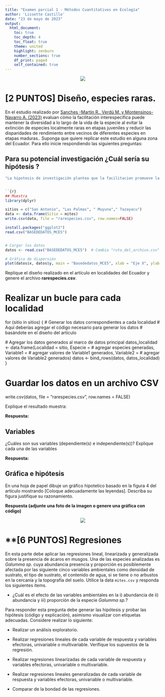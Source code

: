 ```yaml
---
title: "Examen parcial 1 - Métodos Cuantitativos en Ecología"
author: 'Lissette Castillo'
date: "23 de mayo de 2023"
output: 
  html_document:
    toc: true
    toc_depth: 4
    toc_float: true
    theme: united
    highlight: zenburn
    number_sections: true
    df_print: paged
    self_contained: true
---
```


<center>![](https://www.ikiam.edu.ec/wp-content/uploads/2021/12/logo-ikiam-1.png)</center>

# **[2 PUNTOS] Diseño, especies raras.**

En el estudio realizado por <a href="https://doi.org/10.1111/jvs.13185">Sanches -Martin R., Verdú M. y Montensinos-Navarro A. (2023)</a> evaluan cómo la facilitación interespecífica puede mantener la diversidad a lo largo de la vida de la especie al evitar la extinción de especies localmente raras en etapas juveniles y reducir las disparidades de rendimiento entre vecinos de diferentes especies en etapas maduras.. Suponga que quiere replicar este estudio en alguna zona del Ecuador. Para ello inicie respondiendo las siguientes preguntas:

## Para su potencial investigación ¿Cuál sería su hipótesis ?

```r
"La hipotesis de investigación plantea que la facilitacion promueve la sobrevivencia entre las especies"


``{r}
## Muestra
library(dplyr)
```

```r
sitios = c("San Antonio", "Las Palmas", " Muyuna"," Tazayacu")
data <- data.frame(Sitio = mites)
write.csv(data, file = "rarespecies.csv", row.names=FALSE)
```

```r
install.packages("ggplot2")
read.csv("BASEDEDATOS_MCE5")



```
```r
# Cargar los datos
datos <- read.csv("BASEDEDATOS_MCE5")  # Cambia "ruta_del_archivo.csv" por la ruta y nombre de tu archivo CSV

# Gráfica de dispersión
plot(datos$x, datos$y, main = "Basededatos_MCE5", xlab = "Eje X", ylab = "Eje Y")

```

Replique el diseño realizado en el artículo en localidades del Ecuador y genere el archivo **rarespecies.csv**.

# Realizar un bucle para cada localidad

for (sitio in sitios) { \# Generar los datos correspondientes a cada localidad \# Aquí deberías agregar el código necesario para generar los datos \# basándote en el diseño del artículo

\# Agregar los datos generados al marco de datos principal datos_localidad \<- data.frame(Localidad = sitio, Especie = \# agregar especies generadas, Variable1 = \# agregar valores de Variable1 generados, Variable2 = \# agregar valores de Variable2 generados) datos \<- bind_rows(datos, datos_localidad) }

# Guardar los datos en un archivo CSV

write.csv(datos, file = "rarespecies.csv", row.names = FALSE)

Explique el resultado muestra:

**Respuesta:**

## Variables

¿Cuáles son sus variables (dependiente(s) e independiente(s))? Explique cada una de las variables

**Respuesta:**

## Gráfica e hipótesis

En una hoja de papel dibuje un gráfico hipotetico basado en la figura 4 del artículo mostrando [Coloque adecuadamente las leyendas]. Describa su figura justifique su razonamiento.

**Respuesta (adjunte una foto de la imagen o genere una gráfica con código)**

<center>![](hola.png)</center>

# \*\*[6 PUNTOS] Regresiones

En esta parte debe aplicar las regresiones lineal, linearizada y generalizada sobre la presencia de ácaros en musgos. Una de las especies analizadas es *Galumma sp.* cuya abundancia presencia y proporción es posiblemente afectada por las siguiente cinco variables ambientales como densidad de sustrato, el tipo de sustrato, el contenido de agua, si se tiene o no arbustos en la cercanía y la topografía del suelo. Utilice la data `mites.csv` y responda los siguientes items.

-   ¿Cuál es el efecto de las variables ambientales en la i) abundancia de ii) abundancia y iii) proporción de la especie *Galumma sp.*?

Para responder esta pregunta debe generar las hipótesis y probar las hipótesis (código y explicación), asimismo visualizar con etiquetas adecuadas. Considere realizar lo siguiente:

-   Realizar un análisis exploratorio.

-   Realizar regresiones lineales de cada variable de respuesta y variables efectoras, univariable o multivariable. Verifique los supuestos de la regresión.

-   Realizar regresiones linearizadas de cada variable de respuesta y variables efectoras, univariable o multivariable.

-   Realizar regresiones lineales generalizadas de cada variable de respuesta y variables efectoras, univariable o multivariable.

-   Comparar de la bondad de las regresiones.
